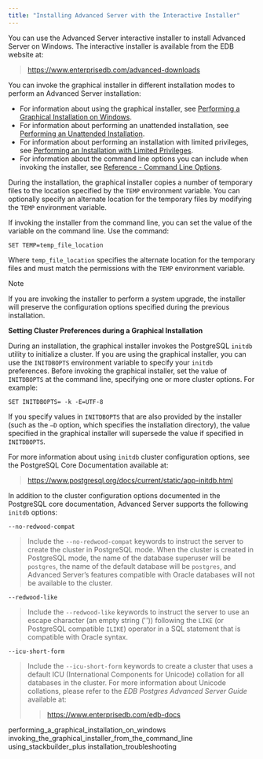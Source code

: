 ```yaml
---
title: "Installing Advanced Server with the Interactive Installer"
---
```


<div id="installing_advanced_server_with_the_interactive_installer" class="registered_link"></div>


You can use the Advanced Server interactive installer to install Advanced Server on Windows. The interactive installer is available from the EDB website at:

> <https://www.enterprisedb.com/advanced-downloads>

You can invoke the graphical installer in different installation modes to perform an Advanced Server installation:

-   For information about using the graphical installer, see [Performing a Graphical Installation on Windows](03_installing_advanced_server_with_the_interactive_installer/#performing_a_graphical_installation_on_windows).
-   For information about performing an unattended installation, see [Performing an Unattended Installation](03_installing_advanced_server_with_the_interactive_installer/02_invoking_the_graphical_installer_from_the_command_line/#performing_an_unattended_installation).
-   For information about performing an installation with limited privileges, see [Performing an Installation with Limited Privileges](03_installing_advanced_server_with_the_interactive_installer/02_invoking_the_graphical_installer_from_the_command_line/#performing_an_installation_with_limited_privileges).
-   For information about the command line options you can include when invoking the installer, see [Reference - Command Line Options](03_installing_advanced_server_with_the_interactive_installer/02_invoking_the_graphical_installer_from_the_command_line/#reference_command_line_options).

During the installation, the graphical installer copies a number of temporary files to the location specified by the `TEMP` environment variable. You can optionally specify an alternate location for the temporary files by modifying the `TEMP` environment variable.

If invoking the installer from the command line, you can set the value of the variable on the command line. Use the command:

``` text
SET TEMP=temp_file_location
```

Where `temp_file_location` specifies the alternate location for the temporary files and must match the permissions with the `TEMP` environment variable.

<div class="note">

<div class="title">

Note

</div>

If you are invoking the installer to perform a system upgrade, the installer will preserve the configuration options specified during the previous installation.

</div>

**Setting Cluster Preferences during a Graphical Installation**

During an installation, the graphical installer invokes the PostgreSQL `initdb` utility to initialize a cluster. If you are using the graphical installer, you can use the `INITDBOPTS` environment variable to specify your `initdb` preferences. Before invoking the graphical installer, set the value of `INITDBOPTS` at the command line, specifying one or more cluster options. For example:

``` text
SET INITDBOPTS= -k -E=UTF-8
```

If you specify values in `INITDBOPTS` that are also provided by the installer (such as the `–D` option, which specifies the installation directory), the value specified in the graphical installer will supersede the value if specified in `INITDBOPTS`.

For more information about using `initdb` cluster configuration options, see the PostgreSQL Core Documentation available at:

> <https://www.postgresql.org/docs/current/static/app-initdb.html>

In addition to the cluster configuration options documented in the PostgreSQL core documentation, Advanced Server supports the following `initdb` options:

`--no-redwood-compat`

> Include the `--no-redwood-compat` keywords to instruct the server to create the cluster in PostgreSQL mode. When the cluster is created in PostgreSQL mode, the name of the database superuser will be `postgres`, the name of the default database will be `postgres`, and Advanced Server’s features compatible with Oracle databases will not be available to the cluster.

`--redwood-like`

> Include the `--redwood-like` keywords to instruct the server to use an escape character (an empty string ('')) following the `LIKE` (or PostgreSQL compatible `ILIKE`) operator in a SQL statement that is compatible with Oracle syntax.

`--icu-short-form`

> Include the `--icu-short-form` keywords to create a cluster that uses a default ICU (International Components for Unicode) collation for all databases in the cluster. For more information about Unicode collations, please refer to the *EDB Postgres Advanced Server Guide* available at:
>
> > <https://www.enterprisedb.com/edb-docs>

<div class="toctree" maxdepth="3">

performing\_a\_graphical\_installation\_on\_windows invoking\_the\_graphical\_installer\_from\_the\_command\_line using\_stackbuilder\_plus installation\_troubleshooting

</div>
